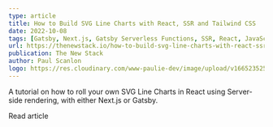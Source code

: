 ```yaml
---
type: article
title: How to Build SVG Line Charts with React, SSR and Tailwind CSS
date: 2022-10-08
tags: [Gatsby, Next.js, Gatsby Serverless Functions, SSR, React, JavaScript, SVG, Tailwind]
url: https://thenewstack.io/how-to-build-svg-line-charts-with-react-ssr-and-tailwind-css/
publication: The New Stack
author: Paul Scanlon
logo: https://res.cloudinary.com/www-paulie-dev/image/upload/v1665235257/paulie.dev/Logos/tns-logo_miu6qk.png
---
```


A tutorial on how to roll your own SVG Line Charts in React using Server-side rendering, with either Next.js or Gatsby.

<CtaExternal href='https://thenewstack.io/how-to-build-svg-line-charts-with-react-ssr-and-tailwind-css/'>
  Read article
</CtaExternal>
